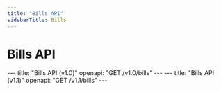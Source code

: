 ```yaml
---
title: "Bills API"
sidebarTitle: Bills
---
```


# Bills API

<Tabs title="API Version">
  <Tab title="v1.0">
    ---
    title: "Bills API (v1.0)"
    openapi: "GET /v1.0/bills"
    ---
  </Tab>

  <Tab title="v1.1">
    ---
    title: "Bills API (v1.1)"
    openapi: "GET /v1.1/bills"
    ---
  </Tab>
</Tabs>
